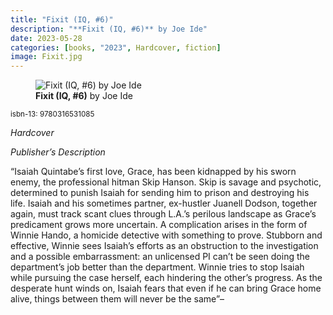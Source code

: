```yaml
---
title: "Fixit (IQ, #6)"
description: "**Fixit (IQ, #6)** by Joe Ide"
date: 2023-05-28
categories: [books, "2023", Hardcover, fiction]
image: Fixit.jpg
---
```

![**Fixit (IQ, #6)** by Joe Ide](Fixit.jpg){fig-align="left"}

<sup>isbn-13: 9780316531085</sup>

*Hardcover*

*Publisher's Description*

"Isaiah Quintabe's first love, Grace, has been kidnapped by his sworn
enemy, the professional hitman Skip Hanson. Skip is savage and psychotic,
determined to punish Isaiah for sending him to prison and destroying his
life. Isaiah and his sometimes partner, ex-hustler Juanell Dodson, together
again, must track scant clues through L.A.'s perilous landscape as Grace's
predicament grows more uncertain. A complication arises in the form of
Winnie Hando, a homicide detective with something to prove. Stubborn and
effective, Winnie sees Isaiah's efforts as an obstruction to the
investigation and a possible embarrassment: an unlicensed PI can't be seen
doing the department's job better than the department. Winnie tries to stop
Isaiah while pursuing the case herself, each hindering the other's
progress. As the desperate hunt winds on, Isaiah fears that even if he can
bring Grace home alive, things between them will never be the same"--